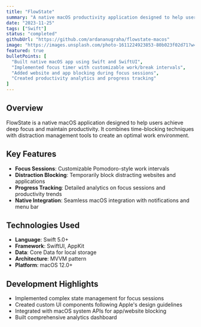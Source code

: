 ```yaml
---
title: "FlowState"
summary: "A native macOS productivity application designed to help users achieve and maintain focus through time-blocking, distraction management, and productivity analytics."
date: "2023-11-25"
tags: ["Swift"]
status: "completed"
githubUrl: "https://github.com/ardananugraha/flowstate-macos"
image: "https://images.unsplash.com/photo-1611224923853-80b023f02d71?w=600&h=400&fit=crop"
featured: true
bulletPoints: [
  "Built native macOS app using Swift and SwiftUI",
  "Implemented focus timer with customizable work/break intervals",
  "Added website and app blocking during focus sessions",
  "Created productivity analytics and progress tracking"
]
---
```


## Overview

FlowState is a native macOS application designed to help users achieve deep focus and maintain productivity. It combines time-blocking techniques with distraction management tools to create an optimal work environment.

## Key Features

- **Focus Sessions**: Customizable Pomodoro-style work intervals
- **Distraction Blocking**: Temporarily block distracting websites and applications
- **Progress Tracking**: Detailed analytics on focus sessions and productivity trends
- **Native Integration**: Seamless macOS integration with notifications and menu bar

## Technologies Used

- **Language**: Swift 5.0+
- **Framework**: SwiftUI, AppKit
- **Data**: Core Data for local storage
- **Architecture**: MVVM pattern
- **Platform**: macOS 12.0+

## Development Highlights

- Implemented complex state management for focus sessions
- Created custom UI components following Apple's design guidelines
- Integrated with macOS system APIs for app/website blocking
- Built comprehensive analytics dashboard